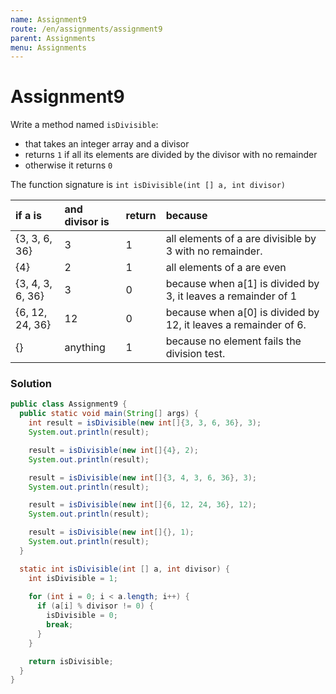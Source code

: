 ```yaml
---
name: Assignment9
route: /en/assignments/assignment9
parent: Assignments
menu: Assignments
---
```


# Assignment9

Write a method named `isDivisible`:

* that takes an integer array and a divisor
* returns `1` if all its elements are divided by the divisor with no remainder
* otherwise it returns `0`

The function signature is `int isDivisible(int [] a, int divisor)`

| if a is | and divisor is | return | because |
|:-------------|:-------------|:-------------|:-------------|
| {3, 3, 6, 36} | 3 | 1 | all elements of a are divisible by 3 with no remainder. |
| {4} | 2 | 1 | all elements of a are even |
| {3, 4, 3, 6, 36} | 3 | 0 | because when a[1] is divided by 3, it leaves a remainder of 1 |
| {6, 12, 24, 36} | 12 | 0 | because when a[0] is divided by 12, it leaves a remainder of 6. |
| {} | anything | 1 | because no element fails the division test. |

### Solution

```java
public class Assignment9 {
  public static void main(String[] args) {
    int result = isDivisible(new int[]{3, 3, 6, 36}, 3);
    System.out.println(result);

    result = isDivisible(new int[]{4}, 2);
    System.out.println(result);

    result = isDivisible(new int[]{3, 4, 3, 6, 36}, 3);
    System.out.println(result);

    result = isDivisible(new int[]{6, 12, 24, 36}, 12);
    System.out.println(result);

    result = isDivisible(new int[]{}, 1);
    System.out.println(result);
  }

  static int isDivisible(int [] a, int divisor) {
    int isDivisible = 1;
    
    for (int i = 0; i < a.length; i++) {
      if (a[i] % divisor != 0) {
        isDivisible = 0;
        break;
      }
    }

    return isDivisible;
  }
}
```

